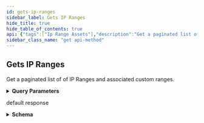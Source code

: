```yaml
---
id: gets-ip-ranges
sidebar_label: Gets IP Ranges
hide_title: true
hide_table_of_contents: true
api: {"tags":["Ip Range Assets"],"description":"Get a paginated list of of IP Ranges and associated custom ranges.","operationId":"getIpRangeAssets","parameters":[{"name":"limit","in":"query","description":"Page size limit","required":false,"schema":{"type":"integer","format":"int32","default":100}},{"name":"offset","in":"query","description":"Offset for pagination","required":false,"schema":{"type":"integer","format":"int32","default":0}},{"name":"include","in":"query","description":"Comma-separated string; Include the provided fields as part of the serialized result.<br/>Values:<br/>`annotations`, `relatedRegistrationInformation`, `locationInformation`, `limitedLocationInformation`","required":false,"schema":{"uniqueItems":true,"type":"array","items":{"type":"string"}}},{"name":"tags","in":"query","description":"Comma-separated string; Returns any assets with a tagId in the provided set.","required":false,"schema":{"uniqueItems":true,"type":"array","items":{"type":"string","format":"uuid"}}},{"name":"tag-names","in":"query","description":"Comma-separated string; Returns any assets with a tagName in the provided set.","required":false,"schema":{"uniqueItems":true,"type":"array","items":{"type":"string"}}},{"name":"business-units","in":"query","description":"Comma-separated string; Returns only results whose Business Unit's ID falls in the provided list. NOTE: If omitted, the API will return results for all Business Units the user has permissions to view.","required":false,"schema":{"uniqueItems":true,"type":"array","items":{"type":"string","format":"uuid"}}},{"name":"business-unit-names","in":"query","description":"Comma-separated string; Returns only results whose Business Unit's Name falls in the provided list. NOTE: If omitted, the API will return results for all Business Units the user has permissions to view.","required":false,"schema":{"uniqueItems":true,"type":"array","items":{"type":"string"}}},{"name":"inet","in":"query","description":"Filter by IP","required":false,"schema":{"type":"string"}},{"name":"sort","in":"query","description":"Sort by specified properties","required":false,"schema":{"type":"string"}}],"responses":{"200":{"description":"default response","content":{"application/json":{"schema":{"type":"object","properties":{"data":{"type":"array","items":{"type":"object","properties":{"id":{"type":"string","format":"uuid"},"created":{"type":"string","format":"date"},"modified":{"type":"string","format":"date"},"ipVersion":{"type":"string"},"startAddress":{"type":"string"},"endAddress":{"type":"string"},"businessUnits":{"type":"array","items":{"type":"object","properties":{"id":{"type":"string","format":"uuid"},"name":{"type":"string"},"tenantId":{"type":"string","format":"uuid"}}}},"rangeSize":{"type":"integer","format":"int64"},"responsiveIpCount":{"type":"integer","format":"int64"},"rangeIntroduced":{"type":"string","format":"date"},"rangeType":{"type":"string"},"annotations":{"required":["additionalNotes","note","pointsOfContact","tags"],"type":"object","properties":{"tags":{"maxItems":100,"minItems":0,"type":"array","items":{"type":"object","properties":{"id":{"type":"string","format":"uuid"},"name":{"type":"string"},"created":{"type":"string","format":"date-time"},"modified":{"type":"string","format":"date-time"}}}},"additionalNotes":{"maxLength":1024,"minLength":0,"type":"string"},"note":{"maxLength":1024,"minLength":0,"type":"string"},"pointsOfContact":{"maxItems":100,"minItems":0,"type":"array","items":{"type":"object","properties":{"id":{"type":"string","format":"uuid"},"email":{"maxLength":254,"minLength":0,"type":"string"},"firstName":{"type":"string"},"lastName":{"type":"string"},"phone":{"type":"string"},"role":{"type":"string"}}}}}},"severityCounts":{"type":"array","items":{"type":"object","properties":{"type":{"type":"string"},"count":{"type":"integer","format":"int32"}}}},"attributionReasons":{"type":"array","items":{"type":"object","properties":{"reason":{"type":"string"}}}},"relatedRegistrationInformation":{"type":"array","items":{"type":"object","properties":{"id":{"type":"string","format":"uuid"},"handle":{"type":"string"},"startAddress":{"type":"string"},"endAddress":{"type":"string"},"ipVersion":{"type":"string"},"countryCode":{"type":"object","properties":{"code":{"type":"string"}}},"name":{"type":"string"},"parentHandle":{"type":"string"},"whoisServer":{"type":"string"},"updatedDate":{"type":"string","format":"date"},"remarks":{"type":"string"},"registryEntities":{"uniqueItems":true,"type":"array","items":{"type":"object","properties":{"id":{"type":"string","format":"uuid"},"handle":{"type":"string"},"address":{"type":"string"},"email":{"type":"string"},"events":{"uniqueItems":true,"type":"array","items":{"type":"object","properties":{"action":{"type":"string"},"date":{"type":"string","format":"date-time"},"links":{"uniqueItems":true,"type":"array","items":{"type":"string"}}}}},"firstRegistered":{"type":"string","format":"date"},"formattedName":{"type":"string"},"lastChanged":{"type":"string","format":"date-time"},"org":{"type":"string"},"phone":{"type":"string"},"relatedEntityHandles":{"uniqueItems":true,"type":"array","items":{"type":"string"}},"roles":{"uniqueItems":true,"type":"array","items":{"type":"string"}},"remarks":{"type":"string"},"statuses":{"type":"string"},"kind":{"type":"string"}}}}}}},"locationInformation":{"type":"array","items":{"type":"object","properties":{"ip":{"type":"string"},"geolocation":{"required":["countryCode","latitude","longitude"],"type":"object","properties":{"countryCode":{"type":"string"},"latitude":{"type":"number","format":"double"},"longitude":{"type":"number","format":"double"},"city":{"type":"string"},"timeZone":{"type":"string"},"regionCode":{"type":"string"}}}}}},"parentId":{"type":"string","format":"uuid"},"customChildRanges":{"type":"array","items":{"$ref":"#/components/schemas/ExternalIpRangeAsset"}}}}},"pagination":{"type":"object","properties":{"next":{"type":"string"},"prev":{"type":"string"},"current":{"type":"string"}}},"meta":{"type":"object","properties":{"nextPageToken":{"type":"string"},"prevPageToken":{"type":"string"}}}}}}}}},"method":"get","path":"/api/v2/assets/ip-range","servers":[{"url":"https://expander.expanse.co"}],"security":[{"Bearer":[]}],"securitySchemes":{"ClientCredentials":{"type":"oauth2","description":"For more information on how to retrieve client credentials, visit the Xpanse [TechDocs](https://docs.paloaltonetworks.com/cortex/cortex-xpanse/cortex-xpanse-user-guide/apis-and-integrations-main/expander-apis-and-integrations/expander-apis.html#expander-apis). This is the preferred method for retrieving a JWT for Xpanse APIs. There will be significant customer communications and a lengthy migration period before refresh token support is removed in favor of the client credentials flow.\n\nExchange a `client_id` and `client_secret` for an `access_token` (JWT) that can be passed to all Xpanse APIs. See [Get Access Token from Client Credentials](#operation/getAccessToken) for more info.","flows":{"clientCredentials":{"tokenUrl":"/api/oauth2/RequestToken","scopes":{"scope-xpanse":"access Xpanse APIs"}}}},"RefreshToken-Deprecated":{"type":"apiKey","description":"Xpanse APIs continue to support this JWT retrieval method alongside the preferred client credentials flow. There will be significant customer communications and a lengthy migration period before refresh token support is removed in favor of the client credentials flow.\n\nProvide a valid Xpanse-provided refresh token to access `/api/v1/idToken/`. This route will generate a JWT token that can be used with the other api endpoints.\n\nExample: `Authorization: Bearer <refreshToken>`","name":"Authorization","in":"header"},"Bearer":{"type":"http","description":"To access Xpanse APIs, a valid access token (JWT) must be included in every request\nin the `Authorization` header, which is retrieved by going through the client credentials flow (preferred method of JWT retrieval).\n\nThe value for this header should be `Bearer <access_token>`, where the token is the base64-encoded JSON Web Token returned as the `access_token` field in the client credentials flow.","name":"Authorization","in":"header","scheme":"bearer","bearerFormat":"JWT"}},"info":{"title":"Assets","description":"An API for interacting with Network Asset data.","termsOfService":"https://www.paloaltonetworks.com/content/dam/pan/en_US/assets/pdf/legal/palo-alto-networks-end-user-license-agreement-eula.pdf","contact":{"name":"API Support","url":"https://docs.paloaltonetworks.com/cortex/cortex-xpanse/cortex-xpanse-user-guide/apis-and-integrations-main/expander-apis-and-integrations/expander-apis.html#expander-apis","email":"expanse-support@paloaltonetworks.com"},"version":"3.0.0"},"postman":{"name":"Gets IP Ranges","description":{"content":"Get a paginated list of of IP Ranges and associated custom ranges.","type":"text/plain"},"url":{"path":["api","v2","assets","ip-range"],"host":["{{baseUrl}}"],"query":[{"disabled":false,"description":{"content":"Page size limit","type":"text/plain"},"key":"limit","value":""},{"disabled":false,"description":{"content":"Offset for pagination","type":"text/plain"},"key":"offset","value":""},{"disabled":false,"description":{"content":"Comma-separated string; Include the provided fields as part of the serialized result.<br/>Values:<br/>`annotations`, `relatedRegistrationInformation`, `locationInformation`, `limitedLocationInformation`","type":"text/plain"},"key":"include","value":""},{"disabled":false,"description":{"content":"Comma-separated string; Returns any assets with a tagId in the provided set.","type":"text/plain"},"key":"tags","value":""},{"disabled":false,"description":{"content":"Comma-separated string; Returns any assets with a tagName in the provided set.","type":"text/plain"},"key":"tag-names","value":""},{"disabled":false,"description":{"content":"Comma-separated string; Returns only results whose Business Unit's ID falls in the provided list. NOTE: If omitted, the API will return results for all Business Units the user has permissions to view.","type":"text/plain"},"key":"business-units","value":""},{"disabled":false,"description":{"content":"Comma-separated string; Returns only results whose Business Unit's Name falls in the provided list. NOTE: If omitted, the API will return results for all Business Units the user has permissions to view.","type":"text/plain"},"key":"business-unit-names","value":""},{"disabled":false,"description":{"content":"Filter by IP","type":"text/plain"},"key":"inet","value":""},{"disabled":false,"description":{"content":"Sort by specified properties","type":"text/plain"},"key":"sort","value":""}],"variable":[]},"header":[{"key":"Accept","value":"application/json"}],"method":"GET"}}
sidebar_class_name: "get api-method"
---
```



## Gets IP Ranges



Get a paginated list of of IP Ranges and associated custom ranges.

<details style={{"marginBottom":"1rem"}}><summary style={{}}><strong>Query Parameters</strong></summary><div><ul><ParamsItem className={"paramsItem"} param={{"name":"limit","in":"query","description":"Page size limit","required":false,"schema":{"type":"integer","format":"int32","default":100}}}></ParamsItem><ParamsItem className={"paramsItem"} param={{"name":"offset","in":"query","description":"Offset for pagination","required":false,"schema":{"type":"integer","format":"int32","default":0}}}></ParamsItem><ParamsItem className={"paramsItem"} param={{"name":"include","in":"query","description":"Comma-separated string; Include the provided fields as part of the serialized result.<br/>Values:<br/>`annotations`, `relatedRegistrationInformation`, `locationInformation`, `limitedLocationInformation`","required":false,"schema":{"uniqueItems":true,"type":"array","items":{"type":"string"}}}}></ParamsItem><ParamsItem className={"paramsItem"} param={{"name":"tags","in":"query","description":"Comma-separated string; Returns any assets with a tagId in the provided set.","required":false,"schema":{"uniqueItems":true,"type":"array","items":{"type":"string","format":"uuid"}}}}></ParamsItem><ParamsItem className={"paramsItem"} param={{"name":"tag-names","in":"query","description":"Comma-separated string; Returns any assets with a tagName in the provided set.","required":false,"schema":{"uniqueItems":true,"type":"array","items":{"type":"string"}}}}></ParamsItem><ParamsItem className={"paramsItem"} param={{"name":"business-units","in":"query","description":"Comma-separated string; Returns only results whose Business Unit's ID falls in the provided list. NOTE: If omitted, the API will return results for all Business Units the user has permissions to view.","required":false,"schema":{"uniqueItems":true,"type":"array","items":{"type":"string","format":"uuid"}}}}></ParamsItem><ParamsItem className={"paramsItem"} param={{"name":"business-unit-names","in":"query","description":"Comma-separated string; Returns only results whose Business Unit's Name falls in the provided list. NOTE: If omitted, the API will return results for all Business Units the user has permissions to view.","required":false,"schema":{"uniqueItems":true,"type":"array","items":{"type":"string"}}}}></ParamsItem><ParamsItem className={"paramsItem"} param={{"name":"inet","in":"query","description":"Filter by IP","required":false,"schema":{"type":"string"}}}></ParamsItem><ParamsItem className={"paramsItem"} param={{"name":"sort","in":"query","description":"Sort by specified properties","required":false,"schema":{"type":"string"}}}></ParamsItem></ul></div></details><div><ApiTabs><TabItem label={"200"} value={"200"}><div>

default response

</div><div><details style={{}}><summary style={{"textAlign":"left"}}><strong>Schema</strong></summary><div style={{"textAlign":"left","marginLeft":"1rem"}}></div><ul style={{"marginLeft":"1rem"}}><SchemaItem collapsible={true} className={"schemaItem"}><details style={{}}><summary style={{}}><strong>data</strong><span style={{"opacity":"0.6"}}> object[]</span></summary><div style={{"marginLeft":"1rem"}}><ul><SchemaItem collapsible={false} name={"id"} required={false} schemaDescription={undefined} schemaName={"uuid"} qualifierMessage={undefined}></SchemaItem><SchemaItem collapsible={false} name={"created"} required={false} schemaDescription={undefined} schemaName={"date"} qualifierMessage={undefined}></SchemaItem><SchemaItem collapsible={false} name={"modified"} required={false} schemaDescription={undefined} schemaName={"date"} qualifierMessage={undefined}></SchemaItem><SchemaItem collapsible={false} name={"ipVersion"} required={false} schemaDescription={undefined} schemaName={"string"} qualifierMessage={undefined}></SchemaItem><SchemaItem collapsible={false} name={"startAddress"} required={false} schemaDescription={undefined} schemaName={"string"} qualifierMessage={undefined}></SchemaItem><SchemaItem collapsible={false} name={"endAddress"} required={false} schemaDescription={undefined} schemaName={"string"} qualifierMessage={undefined}></SchemaItem><SchemaItem collapsible={true} className={"schemaItem"}><details style={{}}><summary style={{}}><strong>businessUnits</strong><span style={{"opacity":"0.6"}}> object[]</span></summary><div style={{"marginLeft":"1rem"}}><ul><SchemaItem collapsible={false} name={"id"} required={false} schemaDescription={undefined} schemaName={"uuid"} qualifierMessage={undefined}></SchemaItem><SchemaItem collapsible={false} name={"name"} required={false} schemaDescription={undefined} schemaName={"string"} qualifierMessage={undefined}></SchemaItem><SchemaItem collapsible={false} name={"tenantId"} required={false} schemaDescription={undefined} schemaName={"uuid"} qualifierMessage={undefined}></SchemaItem></ul></div></details></SchemaItem><SchemaItem collapsible={false} name={"rangeSize"} required={false} schemaDescription={undefined} schemaName={"int64"} qualifierMessage={undefined}></SchemaItem><SchemaItem collapsible={false} name={"responsiveIpCount"} required={false} schemaDescription={undefined} schemaName={"int64"} qualifierMessage={undefined}></SchemaItem><SchemaItem collapsible={false} name={"rangeIntroduced"} required={false} schemaDescription={undefined} schemaName={"date"} qualifierMessage={undefined}></SchemaItem><SchemaItem collapsible={false} name={"rangeType"} required={false} schemaDescription={undefined} schemaName={"string"} qualifierMessage={undefined}></SchemaItem><SchemaItem collapsible={true} className={"schemaItem"}><details style={{}}><summary style={{}}><strong>annotations</strong><span style={{"opacity":"0.6"}}> object</span></summary><div style={{"marginLeft":"1rem"}}><ul><SchemaItem collapsible={true} className={"schemaItem"}><details style={{}}><summary style={{}}><strong>tags</strong><span style={{"opacity":"0.6"}}> object[]</span><strong style={{"fontSize":"var(--ifm-code-font-size)","color":"var(--openapi-required)"}}> required</strong></summary><div style={{"marginLeft":"1rem"}}><ul><SchemaItem collapsible={false} name={"id"} required={false} schemaDescription={undefined} schemaName={"uuid"} qualifierMessage={undefined}></SchemaItem><SchemaItem collapsible={false} name={"name"} required={false} schemaDescription={undefined} schemaName={"string"} qualifierMessage={undefined}></SchemaItem><SchemaItem collapsible={false} name={"created"} required={false} schemaDescription={undefined} schemaName={"date-time"} qualifierMessage={undefined}></SchemaItem><SchemaItem collapsible={false} name={"modified"} required={false} schemaDescription={undefined} schemaName={"date-time"} qualifierMessage={undefined}></SchemaItem></ul></div></details></SchemaItem><SchemaItem collapsible={false} name={"additionalNotes"} required={true} schemaDescription={undefined} schemaName={"string"} qualifierMessage={"**Possible values:** length ≤ 1024"}></SchemaItem><SchemaItem collapsible={false} name={"note"} required={true} schemaDescription={undefined} schemaName={"string"} qualifierMessage={"**Possible values:** length ≤ 1024"}></SchemaItem><SchemaItem collapsible={true} className={"schemaItem"}><details style={{}}><summary style={{}}><strong>pointsOfContact</strong><span style={{"opacity":"0.6"}}> object[]</span><strong style={{"fontSize":"var(--ifm-code-font-size)","color":"var(--openapi-required)"}}> required</strong></summary><div style={{"marginLeft":"1rem"}}><ul><SchemaItem collapsible={false} name={"id"} required={false} schemaDescription={undefined} schemaName={"uuid"} qualifierMessage={undefined}></SchemaItem><SchemaItem collapsible={false} name={"email"} required={false} schemaDescription={undefined} schemaName={"string"} qualifierMessage={"**Possible values:** length ≤ 254"}></SchemaItem><SchemaItem collapsible={false} name={"firstName"} required={false} schemaDescription={undefined} schemaName={"string"} qualifierMessage={undefined}></SchemaItem><SchemaItem collapsible={false} name={"lastName"} required={false} schemaDescription={undefined} schemaName={"string"} qualifierMessage={undefined}></SchemaItem><SchemaItem collapsible={false} name={"phone"} required={false} schemaDescription={undefined} schemaName={"string"} qualifierMessage={undefined}></SchemaItem><SchemaItem collapsible={false} name={"role"} required={false} schemaDescription={undefined} schemaName={"string"} qualifierMessage={undefined}></SchemaItem></ul></div></details></SchemaItem></ul></div></details></SchemaItem><SchemaItem collapsible={true} className={"schemaItem"}><details style={{}}><summary style={{}}><strong>severityCounts</strong><span style={{"opacity":"0.6"}}> object[]</span></summary><div style={{"marginLeft":"1rem"}}><ul><SchemaItem collapsible={false} name={"type"} required={false} schemaDescription={undefined} schemaName={"string"} qualifierMessage={undefined}></SchemaItem><SchemaItem collapsible={false} name={"count"} required={false} schemaDescription={undefined} schemaName={"int32"} qualifierMessage={undefined}></SchemaItem></ul></div></details></SchemaItem><SchemaItem collapsible={true} className={"schemaItem"}><details style={{}}><summary style={{}}><strong>attributionReasons</strong><span style={{"opacity":"0.6"}}> object[]</span></summary><div style={{"marginLeft":"1rem"}}><ul><SchemaItem collapsible={false} name={"reason"} required={false} schemaDescription={undefined} schemaName={"string"} qualifierMessage={undefined}></SchemaItem></ul></div></details></SchemaItem><SchemaItem collapsible={true} className={"schemaItem"}><details style={{}}><summary style={{}}><strong>relatedRegistrationInformation</strong><span style={{"opacity":"0.6"}}> object[]</span></summary><div style={{"marginLeft":"1rem"}}><ul><SchemaItem collapsible={false} name={"id"} required={false} schemaDescription={undefined} schemaName={"uuid"} qualifierMessage={undefined}></SchemaItem><SchemaItem collapsible={false} name={"handle"} required={false} schemaDescription={undefined} schemaName={"string"} qualifierMessage={undefined}></SchemaItem><SchemaItem collapsible={false} name={"startAddress"} required={false} schemaDescription={undefined} schemaName={"string"} qualifierMessage={undefined}></SchemaItem><SchemaItem collapsible={false} name={"endAddress"} required={false} schemaDescription={undefined} schemaName={"string"} qualifierMessage={undefined}></SchemaItem><SchemaItem collapsible={false} name={"ipVersion"} required={false} schemaDescription={undefined} schemaName={"string"} qualifierMessage={undefined}></SchemaItem><SchemaItem collapsible={true} className={"schemaItem"}><details style={{}}><summary style={{}}><strong>countryCode</strong><span style={{"opacity":"0.6"}}> object</span></summary><div style={{"marginLeft":"1rem"}}><ul><SchemaItem collapsible={false} name={"code"} required={false} schemaDescription={undefined} schemaName={"string"} qualifierMessage={undefined}></SchemaItem></ul></div></details></SchemaItem><SchemaItem collapsible={false} name={"name"} required={false} schemaDescription={undefined} schemaName={"string"} qualifierMessage={undefined}></SchemaItem><SchemaItem collapsible={false} name={"parentHandle"} required={false} schemaDescription={undefined} schemaName={"string"} qualifierMessage={undefined}></SchemaItem><SchemaItem collapsible={false} name={"whoisServer"} required={false} schemaDescription={undefined} schemaName={"string"} qualifierMessage={undefined}></SchemaItem><SchemaItem collapsible={false} name={"updatedDate"} required={false} schemaDescription={undefined} schemaName={"date"} qualifierMessage={undefined}></SchemaItem><SchemaItem collapsible={false} name={"remarks"} required={false} schemaDescription={undefined} schemaName={"string"} qualifierMessage={undefined}></SchemaItem><SchemaItem collapsible={true} className={"schemaItem"}><details style={{}}><summary style={{}}><strong>registryEntities</strong><span style={{"opacity":"0.6"}}> object[]</span></summary><div style={{"marginLeft":"1rem"}}><ul><SchemaItem collapsible={false} name={"id"} required={false} schemaDescription={undefined} schemaName={"uuid"} qualifierMessage={undefined}></SchemaItem><SchemaItem collapsible={false} name={"handle"} required={false} schemaDescription={undefined} schemaName={"string"} qualifierMessage={undefined}></SchemaItem><SchemaItem collapsible={false} name={"address"} required={false} schemaDescription={undefined} schemaName={"string"} qualifierMessage={undefined}></SchemaItem><SchemaItem collapsible={false} name={"email"} required={false} schemaDescription={undefined} schemaName={"string"} qualifierMessage={undefined}></SchemaItem><SchemaItem collapsible={true} className={"schemaItem"}><details style={{}}><summary style={{}}><strong>events</strong><span style={{"opacity":"0.6"}}> object[]</span></summary><div style={{"marginLeft":"1rem"}}><ul><SchemaItem collapsible={false} name={"action"} required={false} schemaDescription={undefined} schemaName={"string"} qualifierMessage={undefined}></SchemaItem><SchemaItem collapsible={false} name={"date"} required={false} schemaDescription={undefined} schemaName={"date-time"} qualifierMessage={undefined}></SchemaItem><SchemaItem collapsible={false} name={"links"} required={false} schemaDescription={undefined} schemaName={"string[]"} qualifierMessage={undefined}></SchemaItem></ul></div></details></SchemaItem><SchemaItem collapsible={false} name={"firstRegistered"} required={false} schemaDescription={undefined} schemaName={"date"} qualifierMessage={undefined}></SchemaItem><SchemaItem collapsible={false} name={"formattedName"} required={false} schemaDescription={undefined} schemaName={"string"} qualifierMessage={undefined}></SchemaItem><SchemaItem collapsible={false} name={"lastChanged"} required={false} schemaDescription={undefined} schemaName={"date-time"} qualifierMessage={undefined}></SchemaItem><SchemaItem collapsible={false} name={"org"} required={false} schemaDescription={undefined} schemaName={"string"} qualifierMessage={undefined}></SchemaItem><SchemaItem collapsible={false} name={"phone"} required={false} schemaDescription={undefined} schemaName={"string"} qualifierMessage={undefined}></SchemaItem><SchemaItem collapsible={false} name={"relatedEntityHandles"} required={false} schemaDescription={undefined} schemaName={"string[]"} qualifierMessage={undefined}></SchemaItem><SchemaItem collapsible={false} name={"roles"} required={false} schemaDescription={undefined} schemaName={"string[]"} qualifierMessage={undefined}></SchemaItem><SchemaItem collapsible={false} name={"remarks"} required={false} schemaDescription={undefined} schemaName={"string"} qualifierMessage={undefined}></SchemaItem><SchemaItem collapsible={false} name={"statuses"} required={false} schemaDescription={undefined} schemaName={"string"} qualifierMessage={undefined}></SchemaItem><SchemaItem collapsible={false} name={"kind"} required={false} schemaDescription={undefined} schemaName={"string"} qualifierMessage={undefined}></SchemaItem></ul></div></details></SchemaItem></ul></div></details></SchemaItem><SchemaItem collapsible={true} className={"schemaItem"}><details style={{}}><summary style={{}}><strong>locationInformation</strong><span style={{"opacity":"0.6"}}> object[]</span></summary><div style={{"marginLeft":"1rem"}}><ul><SchemaItem collapsible={false} name={"ip"} required={false} schemaDescription={undefined} schemaName={"string"} qualifierMessage={undefined}></SchemaItem><SchemaItem collapsible={true} className={"schemaItem"}><details style={{}}><summary style={{}}><strong>geolocation</strong><span style={{"opacity":"0.6"}}> object</span></summary><div style={{"marginLeft":"1rem"}}><ul><SchemaItem collapsible={false} name={"countryCode"} required={true} schemaDescription={undefined} schemaName={"string"} qualifierMessage={undefined}></SchemaItem><SchemaItem collapsible={false} name={"latitude"} required={true} schemaDescription={undefined} schemaName={"double"} qualifierMessage={undefined}></SchemaItem><SchemaItem collapsible={false} name={"longitude"} required={true} schemaDescription={undefined} schemaName={"double"} qualifierMessage={undefined}></SchemaItem><SchemaItem collapsible={false} name={"city"} required={false} schemaDescription={undefined} schemaName={"string"} qualifierMessage={undefined}></SchemaItem><SchemaItem collapsible={false} name={"timeZone"} required={false} schemaDescription={undefined} schemaName={"string"} qualifierMessage={undefined}></SchemaItem><SchemaItem collapsible={false} name={"regionCode"} required={false} schemaDescription={undefined} schemaName={"string"} qualifierMessage={undefined}></SchemaItem></ul></div></details></SchemaItem></ul></div></details></SchemaItem><SchemaItem collapsible={false} name={"parentId"} required={false} schemaDescription={undefined} schemaName={"uuid"} qualifierMessage={undefined}></SchemaItem><SchemaItem collapsible={false} name={"customChildRanges"} required={false} schemaDescription={undefined} schemaName={" (circular)[]"} qualifierMessage={undefined}></SchemaItem></ul></div></details></SchemaItem><SchemaItem collapsible={true} className={"schemaItem"}><details style={{}}><summary style={{}}><strong>pagination</strong><span style={{"opacity":"0.6"}}> object</span></summary><div style={{"marginLeft":"1rem"}}><ul><SchemaItem collapsible={false} name={"next"} required={false} schemaDescription={undefined} schemaName={"string"} qualifierMessage={undefined}></SchemaItem><SchemaItem collapsible={false} name={"prev"} required={false} schemaDescription={undefined} schemaName={"string"} qualifierMessage={undefined}></SchemaItem><SchemaItem collapsible={false} name={"current"} required={false} schemaDescription={undefined} schemaName={"string"} qualifierMessage={undefined}></SchemaItem></ul></div></details></SchemaItem><SchemaItem collapsible={true} className={"schemaItem"}><details style={{}}><summary style={{}}><strong>meta</strong><span style={{"opacity":"0.6"}}> object</span></summary><div style={{"marginLeft":"1rem"}}><ul><SchemaItem collapsible={false} name={"nextPageToken"} required={false} schemaDescription={undefined} schemaName={"string"} qualifierMessage={undefined}></SchemaItem><SchemaItem collapsible={false} name={"prevPageToken"} required={false} schemaDescription={undefined} schemaName={"string"} qualifierMessage={undefined}></SchemaItem></ul></div></details></SchemaItem></ul></details></div></TabItem></ApiTabs></div>
      